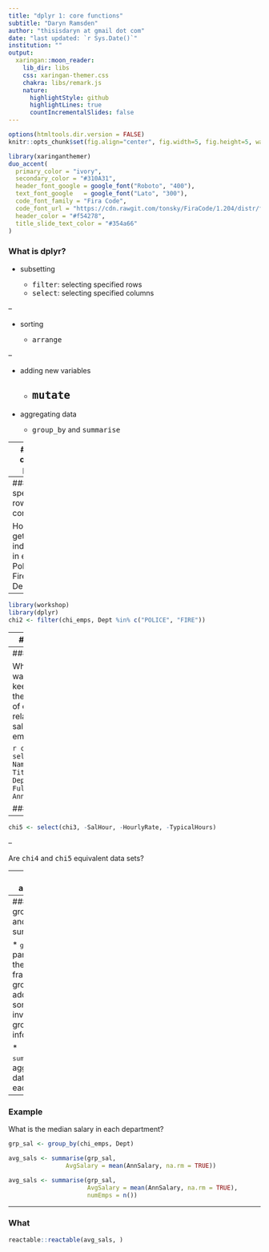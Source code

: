 ```yaml
---
title: "dplyr 1: core functions"
subtitle: "Daryn Ramsden"
author: "thisisdaryn at gmail dot com"
date: "last updated: `r Sys.Date()`"
institution: ""
output:
  xaringan::moon_reader:
    lib_dir: libs
    css: xaringan-themer.css
    chakra: libs/remark.js
    nature:
      highlightStyle: github
      highlightLines: true
      countIncrementalSlides: false
---
```




```r
options(htmltools.dir.version = FALSE)
knitr::opts_chunk$set(fig.align="center", fig.width=5, fig.height=5, warning = FALSE, message = FALSE)
```

```r
library(xaringanthemer)
duo_accent(
  primary_color = "ivory",
  secondary_color = "#310A31",
  header_font_google = google_font("Roboto", "400"),
  text_font_google   = google_font("Lato", "300"),
  code_font_family = "Fira Code",
  code_font_url = "https://cdn.rawgit.com/tonsky/FiraCode/1.204/distr/fira_code.css",
  header_color = "#f54278",
  title_slide_text_color = "#354a66"
)
```

### What is dplyr?


  * subsetting
  
    * <tt>filter</tt>: selecting specified rows 
    * <tt>select</tt>: selecting specified columns
    
--

  * sorting
  
    * <tt>arrange</tt>
    
--


  * adding new variables
    
    * <tt>mutate</tt>
--

  * aggregating data
  
    * <tt>group_by</tt> and <tt>summarise</tt>



---
### The common pattern 

Each of these functions meet the following:
  
  * the first argument is a data frame
  
  * there are a variable number of following arguments
  
  
---
### filter: specifying row conditions

How do we get:
  * all individuals in either the Police or Fire Departments 

--

```r
library(workshop)
library(dplyr)
chi2 <- filter(chi_emps, Dept %in% c("POLICE", "FIRE"))
```

---
### filter

How do we get all individuals meeting the following:
  * in either the Police or Fire Departments
  * salaried

```r
chi3 <- filter(chi_emps, Dept %in% c("POLICE", "FIRE"),
               SalHour == "Salary")
```


---
### select

What if we wanted to keep only the columns of **chi3** related to salaried employees 

```r
chi4 <- select(chi3, Name, Titles,  Dept, FullPart, AnnSalary)
```


#### or 

--

```r
chi5 <- select(chi3, -SalHour, -HourlyRate, -TypicalHours)
```


--



Are <tt>chi4</tt> and <tt>chi5</tt> equivalent data sets? 



---
### arrange

How do we sort by salary?

```r
chi6 <- arrange(chi4, AnnSalary)
```

```r
chi7 <- arrange(chi4, desc(AnnSalary))
```


---
### group_by and summarise

  * <tt>group_by</tt>: partitions the data frame into groups by adding some invisible group information
  
  * <tt>summarise</tt>: aggregates data for each group 
  
  
---
### Example

What is the median salary in each department? 


```r
grp_sal <- group_by(chi_emps, Dept)
```



```r
avg_sals <- summarise(grp_sal, 
                AvgSalary = mean(AnnSalary, na.rm = TRUE))
```



```r
avg_sals <- summarise(grp_sal, 
                      AvgSalary = mean(AnnSalary, na.rm = TRUE),
                      numEmps = n())
```


---
### What 

```r
reactable::reactable(avg_sals, )
```




